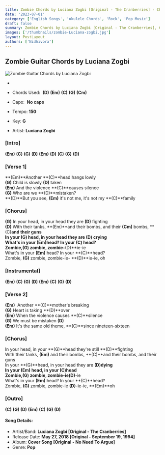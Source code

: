```yaml
---
title: Zombie Chords by Luciana Zogbi [Original - The Cranberries] - ChordsCo
date: '2023-07-01'
category: ['English Songs', 'ukulele Chords', 'Rock', 'Pop Music']
draft: false
summary: Zombie Chords by Luciana Zogbi [Original - The Cranberries], Chords used - (D) (Em) (C) (G) (Cm), Capo - None, Key - G Major
images: ['/thumbnails/zombie-Luciana-zogbi.jpg']
layout: PostLayout
authors: ['Nidhivora']
---
```


## Zombie Guitar Chords by Luciana Zogbi

![Zombie Guitar Chords by Luciana Zogbi](/thumbnails/zombie-Luciana-zogbi.jpg)

-

- Chords Used:  **(D)** **(Em)** **(C)** **(G)** **(Cm)**
- Capo:  **No capo**
- Tempo: **150**
- Key: **G**
- Artist: **Luciana Zogbi**

### \[Intro\]

**(Em)** **(C)** **(G)** **(D)** **(Em)** **(D)** **(C)** **(G)** **(D)**

### \[Verse 1\]

**(Em)**Another **(C)**head hangs lowly\
**(G)** Child is slowly **(D)** taken\
**(Em)** And the violence **(C)**causes silence\
**(G)** Who are we **(D)**mistaken?\
**(D)**But you see, **(Em)** it's not me, it's not my **(C)**family

### \[Chorus\]

**(G)** In your head, in your head they are **(D)** fighting\
**(D)** With their tanks, **(Em)**and their bombs, and their **(Cm)** bombs, **(C)**and their guns\
In your **(G)** head, in your head they are **(D)** crying\
What's in your **(Em)**head? In your **(C)** head?\
Zombie,**(G)** zombie, zombie-**(D)**ie-ie\
What's in your **(Em)** head? In your **(C)**head?\
Zombie, **(G)** zombie, zombie-ie- **(D)**ie-ie, oh

### \[Instrumental\]

**(Em)** **(C)** **(G)** **(D)** **(Em)** **(C)** **(G)** **(D)**

### \[Verse 2\]

**(Em)**  Another **(C)**mother's breaking\
**(G)** Heart is taking **(D)**over\
**(Em)** When the violence causes **(C)**silence\
**(G)** We must be mistaken **(D)**\
**(Em)** It's the same old theme, **(C)**since nineteen-sixteen

### \[Chorus\]

In your head, in your **(G)**head they're still **(D)**fighting\
With their tanks, **(Em)** and their bombs, **(C)**and their bombs, and their guns\
In your **(G)**head, in your head they are **(D)**dying\
In your **(Em)** head, in your **(C)**head\
Zombie,**(G)** zombie, zombie-ie**(D)**-ie\
What's in your **(Em)** head? In your **(C)**head?\
Zombie, **(G)** zombie, zombie-ie **(D)**-ie-ie, **(Em)**oh

### \[Outro\]

**(C)** **(G)** **(D)** **(Em)** **(C)** **(G)** **(D)**

#### Song Details:

- Artist/Band: **Luciana Zogbi \[Original - The Cranberries\]**
- Release Date: **May 27, 2018 \[Original - September 19, 1994\]**
- Album: **Cover Song \[Original - No Need To Argue\]**
- Genre: **Pop**
